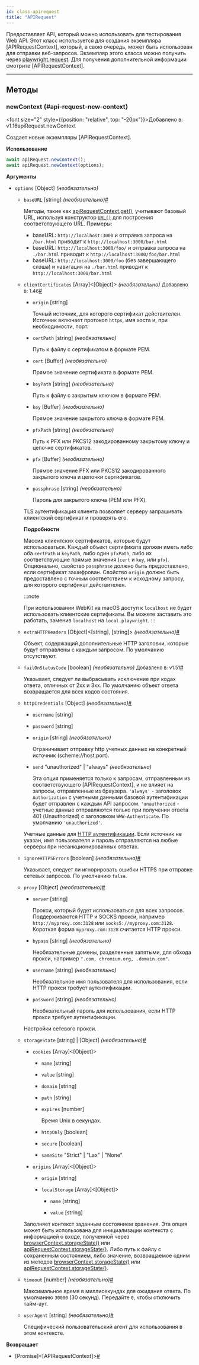 ```yaml
---
id: class-apirequest
title: "APIRequest"
---
```


Предоставляет API, который можно использовать для тестирования Web API. Этот класс используется для создания экземпляра [APIRequestContext], который, в свою очередь, может быть использован для отправки веб-запросов. Экземпляр этого класса можно получить через [playwright.request](/api/class-playwright.mdx#playwright-request). Для получения дополнительной информации смотрите [APIRequestContext].

---

## Методы

### newContext {#api-request-new-context}

<font size="2" style={{position: "relative", top: "-20px"}}>Добавлено в: v1.16</font><x-search>apiRequest.newContext</x-search>

Создает новые экземпляры [APIRequestContext].

**Использование**

```js
await apiRequest.newContext();
await apiRequest.newContext(options);
```

**Аргументы**
- `options` [Object] *(необязательно)*
  - `baseURL` [string] *(необязательно)*<a aria-hidden="true" tabIndex="-1" class="list-anchor-link" id="api-request-new-context-option-base-url"/><a href="#api-request-new-context-option-base-url" class="list-anchor">#</a>
    
    Методы, такие как [apiRequestContext.get()](/api/class-apirequestcontext.mdx#api-request-context-get), учитывают базовый URL, используя конструктор [`URL()`](https://developer.mozilla.org/en-US/docs/Web/API/URL/URL) для построения соответствующего URL. Примеры:
    * baseURL: `http://localhost:3000` и отправка запроса на `/bar.html` приводит к `http://localhost:3000/bar.html`
    * baseURL: `http://localhost:3000/foo/` и отправка запроса на `./bar.html` приводит к `http://localhost:3000/foo/bar.html`
    * baseURL: `http://localhost:3000/foo` (без завершающего слэша) и навигация на `./bar.html` приводит к `http://localhost:3000/bar.html`
  - `clientCertificates` [Array]&lt;[Object]&gt; *(необязательно)* <font size="2">Добавлено в: 1.46</font><a aria-hidden="true" tabIndex="-1" class="list-anchor-link" id="api-request-new-context-option-client-certificates"/><a href="#api-request-new-context-option-client-certificates" class="list-anchor">#</a>
    - `origin` [string]
      
      Точный источник, для которого сертификат действителен. Источник включает протокол `https`, имя хоста и, при необходимости, порт.
    - `certPath` [string] *(необязательно)*
      
      Путь к файлу с сертификатом в формате PEM.
    - `cert` [Buffer] *(необязательно)*
      
      Прямое значение сертификата в формате PEM.
    - `keyPath` [string] *(необязательно)*
      
      Путь к файлу с закрытым ключом в формате PEM.
    - `key` [Buffer] *(необязательно)*
      
      Прямое значение закрытого ключа в формате PEM.
    - `pfxPath` [string] *(необязательно)*
      
      Путь к PFX или PKCS12 закодированному закрытому ключу и цепочке сертификатов.
    - `pfx` [Buffer] *(необязательно)*
      
      Прямое значение PFX или PKCS12 закодированного закрытого ключа и цепочки сертификатов.
    - `passphrase` [string] *(необязательно)*
      
      Пароль для закрытого ключа (PEM или PFX).
    
    TLS аутентификация клиента позволяет серверу запрашивать клиентский сертификат и проверять его.
    
    **Подробности**
    
    Массив клиентских сертификатов, которые будут использоваться. Каждый объект сертификата должен иметь либо оба `certPath` и `keyPath`, либо один `pfxPath`, либо их соответствующие прямые значения (`cert` и `key`, или `pfx`). Опционально, свойство `passphrase` должно быть предоставлено, если сертификат зашифрован. Свойство `origin` должно быть предоставлено с точным соответствием к исходному запросу, для которого сертификат действителен.
    
    :::note
    
    При использовании WebKit на macOS доступ к `localhost` не будет использовать клиентские сертификаты. Вы можете заставить это работать, заменив `localhost` на `local.playwright`.
    :::
    
  - `extraHTTPHeaders` [Object]&lt;[string], [string]&gt; *(необязательно)*<a aria-hidden="true" tabIndex="-1" class="list-anchor-link" id="api-request-new-context-option-extra-http-headers"/><a href="#api-request-new-context-option-extra-http-headers" class="list-anchor">#</a>
    
    Объект, содержащий дополнительные HTTP заголовки, которые будут отправлены с каждым запросом. По умолчанию отсутствуют.
  - `failOnStatusCode` [boolean] *(необязательно)* <font size="2">Добавлено в: v1.51</font><a aria-hidden="true" tabIndex="-1" class="list-anchor-link" id="api-request-new-context-option-fail-on-status-code"/><a href="#api-request-new-context-option-fail-on-status-code" class="list-anchor">#</a>
    
    Указывает, следует ли выбрасывать исключение при кодах ответа, отличных от 2xx и 3xx. По умолчанию объект ответа возвращается для всех кодов состояния.
  - `httpCredentials` [Object] *(необязательно)*<a aria-hidden="true" tabIndex="-1" class="list-anchor-link" id="api-request-new-context-option-http-credentials"/><a href="#api-request-new-context-option-http-credentials" class="list-anchor">#</a>
    - `username` [string]
      
      
    - `password` [string]
      
      
    - `origin` [string] *(необязательно)*
      
      Ограничивает отправку http учетных данных на конкретный источник (scheme://host:port).
    - `send` "unauthorized" | "always" *(необязательно)*
      
      Эта опция применяется только к запросам, отправленным из соответствующего [APIRequestContext], и не влияет на запросы, отправленные из браузера. `'always'` - заголовок `Authorization` с учетными данными базовой аутентификации будет отправлен с каждым API запросом. `'unauthorized` - учетные данные отправляются только при получении ответа 401 (Unauthorized) с заголовком `WWW-Authenticate`. По умолчанию `'unauthorized'`.
    
    Учетные данные для [HTTP аутентификации](https://developer.mozilla.org/en-US/docs/Web/HTTP/Authentication). Если источник не указан, имя пользователя и пароль отправляются на любые серверы при несанкционированных ответах.
  - `ignoreHTTPSErrors` [boolean] *(необязательно)*<a aria-hidden="true" tabIndex="-1" class="list-anchor-link" id="api-request-new-context-option-ignore-https-errors"/><a href="#api-request-new-context-option-ignore-https-errors" class="list-anchor">#</a>
    
    Указывает, следует ли игнорировать ошибки HTTPS при отправке сетевых запросов. По умолчанию `false`.
  - `proxy` [Object] *(необязательно)*<a aria-hidden="true" tabIndex="-1" class="list-anchor-link" id="api-request-new-context-option-proxy"/><a href="#api-request-new-context-option-proxy" class="list-anchor">#</a>
    - `server` [string]
      
      Прокси, который будет использоваться для всех запросов. Поддерживаются HTTP и SOCKS прокси, например `http://myproxy.com:3128` или `socks5://myproxy.com:3128`. Короткая форма `myproxy.com:3128` считается HTTP прокси.
    - `bypass` [string] *(необязательно)*
      
      Необязательные домены, разделенные запятыми, для обхода прокси, например `".com, chromium.org, .domain.com"`.
    - `username` [string] *(необязательно)*
      
      Необязательное имя пользователя для использования, если HTTP прокси требует аутентификации.
    - `password` [string] *(необязательно)*
      
      Необязательный пароль для использования, если HTTP прокси требует аутентификации.
    
    Настройки сетевого прокси.
  - `storageState` [string] | [Object] *(необязательно)*<a aria-hidden="true" tabIndex="-1" class="list-anchor-link" id="api-request-new-context-option-storage-state"/><a href="#api-request-new-context-option-storage-state" class="list-anchor">#</a>
    - `cookies` [Array]&lt;[Object]&gt;
      - `name` [string]
        
        
      - `value` [string]
        
        
      - `domain` [string]
        
        
      - `path` [string]
        
        
      - `expires` [number]
        
        Время Unix в секундах.
      - `httpOnly` [boolean]
        
        
      - `secure` [boolean]
        
        
      - `sameSite` "Strict" | "Lax" | "None"
        
        
      
    - `origins` [Array]&lt;[Object]&gt;
      - `origin` [string]
        
        
      - `localStorage` [Array]&lt;[Object]&gt;
        - `name` [string]
          
          
        - `value` [string]
          
          
        
      
    Заполняет контекст заданным состоянием хранения. Эта опция может быть использована для инициализации контекста с информацией о входе, полученной через [browserContext.storageState()](/api/class-browsercontext.mdx#browser-context-storage-state) или [apiRequestContext.storageState()](/api/class-apirequestcontext.mdx#api-request-context-storage-state). Либо путь к файлу с сохраненным состоянием, либо значение, возвращаемое одним из методов [browserContext.storageState()](/api/class-browsercontext.mdx#browser-context-storage-state) или [apiRequestContext.storageState()](/api/class-apirequestcontext.mdx#api-request-context-storage-state).
  - `timeout` [number] *(необязательно)*<a aria-hidden="true" tabIndex="-1" class="list-anchor-link" id="api-request-new-context-option-timeout"/><a href="#api-request-new-context-option-timeout" class="list-anchor">#</a>
    
    Максимальное время в миллисекундах для ожидания ответа. По умолчанию `30000` (30 секунд). Передайте `0`, чтобы отключить тайм-аут.
  - `userAgent` [string] *(необязательно)*<a aria-hidden="true" tabIndex="-1" class="list-anchor-link" id="api-request-new-context-option-user-agent"/><a href="#api-request-new-context-option-user-agent" class="list-anchor">#</a>
    
    Специфический пользовательский агент для использования в этом контексте.

**Возвращает**
- [Promise]&lt;[APIRequestContext]&gt;<a aria-hidden="true" tabIndex="-1" class="list-anchor-link" id="api-request-new-context-return"/><a href="#api-request-new-context-return" class="list-anchor">#</a>